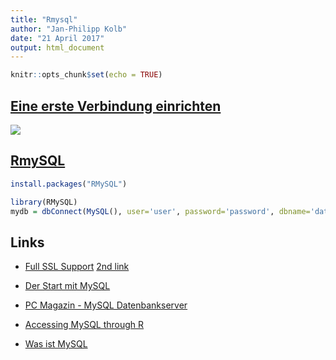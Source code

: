 ```yaml
---
title: "Rmysql"
author: "Jan-Philipp Kolb"
date: "21 April 2017"
output: html_document
---
```


```r
knitr::opts_chunk$set(echo = TRUE)
```

## [Eine erste Verbindung einrichten](https://dev.mysql.com/doc/workbench/en/wb-getting-started-tutorial-create-connection.html)

![](figure/MySQLErsteVerbindung.PNG)


## [RmySQL](https://www.r-bloggers.com/rmysql-version-0-10-2-full-ssl-support/)


```r
install.packages("RMySQL")
```

```r
library(RMySQL)
mydb = dbConnect(MySQL(), user='user', password='password', dbname='database_name', host='host')
```



## Links

- [Full SSL Support](https://www.r-bloggers.com/rmysql-version-0-10-2-full-ssl-support/) [2nd link](https://www.opencpu.org/posts/rmysql-release-0-10-2/)

- [Der Start mit MySQL](https://dev.mysql.com/doc/mysql-getting-started/en/)

- [PC Magazin - MySQL Datenbankserver](http://www.pc-magazin.de/ratgeber/grundlagen-zum-datenbankserver-mysql-1039293.html)

- [Accessing MySQL through R](https://www.r-bloggers.com/accessing-mysql-through-r/)

- [Was ist MySQL](https://www.proggen.org/doku.php?id=php:mysql:start)